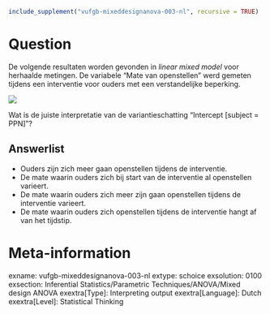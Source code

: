 ```{r, echo = FALSE, results = "hide"}
include_supplement("vufgb-mixeddesignanova-003-nl", recursive = TRUE)
```

Question
========
De volgende resultaten worden gevonden in *linear mixed model* voor herhaalde metingen. De variabele "Mate van openstellen" werd gemeten tijdens een interventie voor ouders met een verstandelijke beperking.

![](vufgb-mixeddesignanova-003-nl.png)

Wat is de juiste interpretatie van de variantieschatting "Intercept [subject = PPN]"?

Answerlist
----------
* Ouders zijn zich meer gaan openstellen tijdens de interventie.
* De mate waarin ouders zich bij start van de interventie al openstellen varieert.
* De mate waarin ouders zich meer zijn gaan openstellen tijdens de interventie varieert.
* De mate waarin ouders zich openstellen tijdens de interventie hangt af van het tijdstip.

Meta-information
================
exname: vufgb-mixeddesignanova-003-nl
extype: schoice
exsolution: 0100
exsection: Inferential Statistics/Parametric Techniques/ANOVA/Mixed design ANOVA
exextra[Type]: Interpreting output
exextra[Language]: Dutch
exextra[Level]: Statistical Thinking